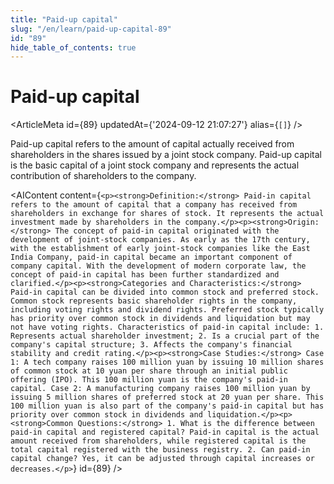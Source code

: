 ```yaml
---
title: "Paid-up capital"
slug: "/en/learn/paid-up-capital-89"
id: "89"
hide_table_of_contents: true
---
```



# Paid-up capital

<ArticleMeta id={89} updatedAt={'2024-09-12 21:07:27'} alias={`[]`} />
<div className='border-solid border-b border-t-0 my-4 border-[var(--ifm-color-gray-300)]' />

Paid-up capital refers to the amount of capital actually received from shareholders in the shares issued by a joint stock company. Paid-up capital is the basic capital of a joint stock company and represents the actual contribution of shareholders to the company.

<AIContent content={`<p><strong>Definition:</strong> Paid-in capital refers to the amount of capital that a company has received from shareholders in exchange for shares of stock. It represents the actual investment made by shareholders in the company.</p><p><strong>Origin:</strong> The concept of paid-in capital originated with the development of joint-stock companies. As early as the 17th century, with the establishment of early joint-stock companies like the East India Company, paid-in capital became an important component of company capital. With the development of modern corporate law, the concept of paid-in capital has been further standardized and clarified.</p><p><strong>Categories and Characteristics:</strong> Paid-in capital can be divided into common stock and preferred stock. Common stock represents basic shareholder rights in the company, including voting rights and dividend rights. Preferred stock typically has priority over common stock in dividends and liquidation but may not have voting rights. Characteristics of paid-in capital include: 1. Represents actual shareholder investment; 2. Is a crucial part of the company's capital structure; 3. Affects the company's financial stability and credit rating.</p><p><strong>Case Studies:</strong> Case 1: A tech company raises 100 million yuan by issuing 10 million shares of common stock at 10 yuan per share through an initial public offering (IPO). This 100 million yuan is the company's paid-in capital. Case 2: A manufacturing company raises 100 million yuan by issuing 5 million shares of preferred stock at 20 yuan per share. This 100 million yuan is also part of the company's paid-in capital but has priority over common stock in dividends and liquidation.</p><p><strong>Common Questions:</strong> 1. What is the difference between paid-in capital and registered capital? Paid-in capital is the actual amount received from shareholders, while registered capital is the total capital registered with the business registry. 2. Can paid-in capital change? Yes, it can be adjusted through capital increases or decreases.</p>`} id={89} />
